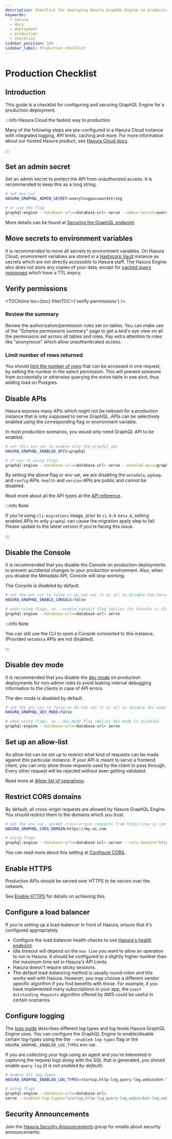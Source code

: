 ```yaml
---
description: Checklist for deploying Hasura GraphQL Engine to production
keywords:
  - hasura
  - docs
  - deployment
  - production
  - checklist
sidebar_position: 100
sidebar_label: Production checklist
---
```



# Production Checklist

## Introduction

This guide is a checklist for configuring and securing GraphQL Engine for a production deployment.

:::info Hasura Cloud the fastest way to production

Many of the following steps are pre-configured in a Hasura Cloud instance with integrated logging, API limits, caching
and more. For more information about our hosted Hasura product, see [Hasura Cloud docs](/index.mdx).

:::

## Set an admin secret

Set an admin secret to protect the API from unauthorized access. It is recommended to keep this as a long string.

```bash
# set env var
HASURA_GRAPHQL_ADMIN_SECRET=averylongpasswordstring

# or use the flag
graphql-engine --database-url=<database-url> serve --admin-secret=averylongpasswordstring
```

More details can be found at [Securing the GraphQL endpoint](/deployment/securing-graphql-endpoint.mdx).

## Move secrets to environment variables

It is recommended to move all secrets to environment variables. On Hasura Cloud, environment variables are stored in a
[Hashicorp Vault](https://www.vaultproject.io/) instance as secrets which are not directly accessible to Hasura staff.
The Hasura Engine also does not store any copies of your data, except for
[cached query responses](/caching/overview.mdx) which have a TTL expiry.

## Verify permissions

<TOCInline toc={toc} filterTOC={'verify-permissions'} />

### Review the summary

Review the authorization/permission rules set on tables. You can make use of the "Schema permissions summary" page to
get a bird's eye view on all the permissions set across all tables and roles. Pay extra attention to roles like
"anonymous" which allow unauthenticated access.

<Thumbnail
  src="/img/deployment/schema_permissions_summary.png"
  alt="Hasura Console - Schema permissions summary"
  width="75%"
/>

### Limit number of rows returned

You should [limit the number of rows](/auth/authorization/permissions/row-fetch-limit.mdx) that can be accessed
in one request, by setting the number in the select permission. This will prevent someone from accidentally or
otherwise querying the entire table in one shot, thus adding load on Postgres.

## Disable APIs

Hasura exposes many APIs which might not be relevant for a production instance that is only supposed to serve GraphQL.
APIs can be selectively enabled using the corresponding flag or environment variable.

In most production scenarios, you would only need GraphQL API to be enabled.

```bash
# set this env var to enable only the graphql api
HASURA_GRAPHQL_ENABLED_APIS=graphql

# if you're using flags
graphql-engine --database-url=<database-url> serve --enabled-apis=graphql
```

By setting the above flag or env var, we are disabling the `metadata`, `pgdump` and `config` APIs. `health` and
`version` APIs are public and cannot be disabled.

Read more about all the API types at the [API reference](/api-reference/overview.mdx).

:::info Note

If you're using `cli-migrations` image, prior to `v1.0.0-beta.8`, setting enabled APIs to only `graphql` can cause the
migration apply step to fail. Please update to the latest version if you're facing this issue.

:::

## Disable the Console

It is recommended that you disable the Console on production deployments to prevent accidental changes to your
production environment. Also, when you disable the Metadata API, Console will stop working.

The Console is disabled by default.

```bash
# set the env var to false or do not set it at all to disable the Console
HASURA_GRAPHQL_ENABLE_CONSOLE=false

# when using flags, no --enable-console flag implies the Console is disabled
graphql-engine --database-url=<database-url> serve
```

:::info Note

You can still use the CLI to open a Console connected to this instance. (Provided `metadata` APIs are not disabled).

:::

## Disable dev mode

It is recommended that you disable the [dev mode](/deployment/graphql-engine-flags/config-examples.mdx#dev-mode) on
production deployments for non-admin roles to avoid leaking internal debugging information to the clients in case of API
errors.

The dev mode is disabled by default.

```bash
# set the env var to false or do not set it at all to disable dev mode
HASURA_GRAPHQL_DEV_MODE=false

# when using flags, no --dev-mode flag implies dev mode is disabled
graphql-engine --database-url=<database-url> serve
```

## Set up an allow-list

An allow-list can be set up to restrict what kind of requests can be made against this particular instance. If your API
is meant to serve a frontend client, you can only allow those requests used by the client to pass through. Every other
request will be rejected without even getting validated.

Read more at [Allow-list of operations](/security/allow-list.mdx).

## Restrict CORS domains

By default, all cross-origin requests are allowed by Hasura GraphQL Engine. You should restrict them to the domains
which you trust.

```bash
# set the env var, accept cross-origin requests from https://my-ui.com
HASURA_GRAPHQL_CORS_DOMAIN=https://my-ui.com

# using flags
graphql-engine --database-url=<database-url> server --cors-domain="https://my-ui.com"
```

You can read more about this setting at
[Configure CORS](/deployment/graphql-engine-flags/config-examples.mdx#configure-cors).

## Enable HTTPS

Production APIs should be served over HTTPS to be secure over the network.

See [Enable HTTPS](/deployment/enable-https.mdx) for details on achieving this.

## Configure a load balancer

If you're setting up a load-balancer in front of Hasura, ensure that it's configured appropriately.

- Configure the load balancer health checks to use [Hasura's health endpoint](/api-reference/health.mdx).
- Idle timeout will depend on the `max time` you want to allow an operation to run in Hasura. It should be configured to
  a slightly higher number than the maximum time set in Hasura's API Limits.
- Hasura doesn't require sticky sessions.
- The default load-balancing method is usually round-robin and this works well with Hasura. However, you may choose a
  different vendor specific algorithm if you find benefits with those. For example, if you have implemented many
  subscriptions in your app, the `Least Outstanding Requests` algorithm offered by AWS could be useful in certain
  scenarios.

## Configure logging

The [logs guide](/deployment/logging.mdx) describes different log types and log levels Hasura GraphQL Engine uses. You
can configure the GraphQL Engine to enable/disable certain log-types using the the `--enabled-log-types` flag or the
`HASURA_GRAPHQL_ENABLED_LOG_TYPES` env var.

If you are collecting your logs using an agent and you're interested in capturing the request logs along with the SQL
that is generated, you should enable `query-log` _(it is not enabled by default)_.

```bash
# enable all log types
HASURA_GRAPHQL_ENABLED_LOG_TYPES=startup,http-log,query-log,websocket-log,webhook-log

# using flags
graphql-engine --database-url=<database-url>
serve --enabled-log-types="startup,http-log,query-log,websocket-log,webhook-log"
```

## Security Announcements

Join the [Hasura Security Announcements](https://groups.google.com/forum/#!forum/hasura-security-announce) group for
emails about security announcements.

